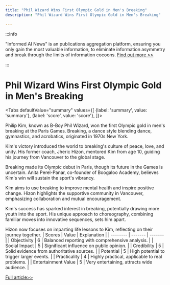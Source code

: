 ```yaml
---
title: "Phil Wizard Wins First Olympic Gold in Men's Breaking"
description: "Phil Wizard Wins First Olympic Gold in Men's Breaking"

---
```



:::info

"Informed AI News" is an publications aggregation platform, ensuring you only gain the most valuable information, to eliminate information asymmetry and break through the limits of information cocoons.  [Find out more >>](/)

:::

# Phil Wizard Wins First Olympic Gold in Men's Breaking


<Tabs
	defaultValue="summary"
	values={[
	{label: 'summary', value: 'summary'},
	{label: 'score', value: 'score'},
]}>
<TabItem value="summary">


Philip Kim, known as B-Boy Phil Wizard, won the first Olympic gold in men's breaking at the Paris Games. Breaking, a dance style blending dance, gymnastics, and acrobatics, originated in 1970s New York.

Kim's victory introduced the world to breaking's culture of peace, love, and unity. His former coach, Jheric Hizon, mentored Kim from age 10, guiding his journey from Vancouver to the global stage.

Breaking made its Olympic debut in Paris, though its future in the Games is uncertain. Anita Perel-Panar, co-founder of Boogaloo Academy, believes Kim's win will sustain the sport's vibrancy.

Kim aims to use breaking to improve mental health and inspire positive change. Hizon highlights the supportive community in Vancouver, emphasizing collaboration and mutual encouragement.

Kim's success has sparked interest in breaking, potentially drawing more youth into the sport. His unique approach to choreography, combining familiar moves into innovative sequences, sets him apart.

Hizon now focuses on imparting life lessons to Kim, reflecting on their journey together.
</TabItem>
<TabItem value="score">
	| Scores     | Value   | Explanation |
	| -------- | ------- | ------- |
	| Objectivity  | 6    | Balanced reporting with comprehensive analysis.    |
	| Social Impact | 5     | Significant influence on public opinion.    |
	| Credibility    | 5    | Solid evidence from authoritative sources.    |
	| Potential    | 5    | High potential to trigger larger events.    |
	| Practicality    | 4    | Highly practical, applicable to real problems.    |
	| Entertainment Value    | 5    | Very entertaining, attracts wide audience.    |
</TabItem>
</Tabs>

[Full article>>](https://ici.radio-canada.ca/rci/en/news/2096630/phil-kim-breaking-gold-mentor)
